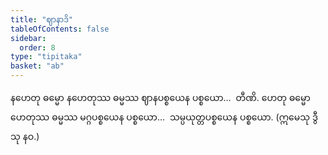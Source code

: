 ```yaml
---
title: "ဈာနာဒိ"
tableOfContents: false
sidebar:
  order: 8
type: "tipitaka"
basket: "ab"
---
```



<DynamicBreadcrumb />

<Division number="37">

<Paragraph number="97">
နဟေတု ဓမ္မော နဟေတုဿ ဓမ္မဿ ဈာနပစ္စယေန ပစ္စယော…  တီဏိ.
</Paragraph>

<Paragraph number="98">
ဟေတု ဓမ္မော ဟေတုဿ ဓမ္မဿ မဂ္ဂပစ္စယေန ပစ္စယော…  သမ္ပယုတ္တပစ္စယေန ပစ္စယော. (ဣမေသု ဒွီသု နဝ.)
</Paragraph>
</Division>